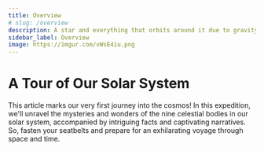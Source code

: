 ```yaml
---
title: Overview
# slug: /overview
description: A star and everything that orbits around it due to gravity.
sidebar_label: Overview
image: https://imgur.com/vWsE4iu.png
---
```





# A Tour of Our Solar System


This article marks our very first journey into the cosmos! In this expedition, we'll unravel the mysteries and wonders of the nine celestial bodies in our solar system, accompanied by intriguing facts and captivating narratives. So, fasten your seatbelts and prepare for an exhilarating voyage through space and time.

<DocCardList />